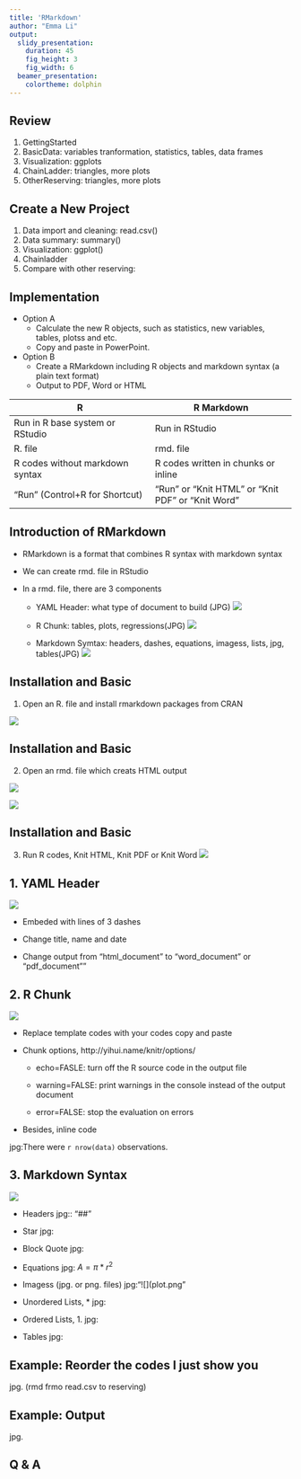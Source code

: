 ```yaml
---
title: 'RMarkdown'
author: "Emma Li"
output:
  slidy_presentation:
    duration: 45
    fig_height: 3
    fig_width: 6
  beamer_presentation:
    colortheme: dolphin
---
```


## Review
1. GettingStarted
2. BasicData: variables tranformation, statistics, tables, data frames
3. Visualization: ggplots
4. ChainLadder: triangles, more plots
5. OtherReserving: triangles, more plots


## Create a New Project
1. Data import and cleaning: read.csv()
2. Data summary: summary()
3. Visualization: ggplot()
4. Chainladder
5. Compare with other reserving: 

## Implementation
* Option A
    + Calculate the new R objects, such as statistics, new variables, tables, plotss and etc.
    + Copy and paste in PowerPoint. 

* Option B
    + Create a RMarkdown including R objects and markdown syntax (a plain text format)
    + Output to PDF, Word or HTML

R                                          | R Markdown
-------------------------------------------|-------------------------------------------
Run in R base system or RStudio            |Run in RStudio 
R. file                                    |rmd. file       
R codes without markdown syntax            |R codes written in chunks or inline   
"Run" (Control+R for Shortcut)             |"Run" or "Knit HTML" or "Knit PDF" or "Knit Word"


## Introduction of RMarkdown
* RMarkdown is a format that combines R syntax with markdown syntax

* We can create rmd. file in RStudio 

* In a rmd. file, there are 3 components

    + YAML Header: what type of document to build (JPG)
    ![](0. YAML Header.png)

    + R Chunk: tables, plots, regressions(JPG)
    ![](0. R Chunk.png)
    
    + Markdown Symtax: headers, dashes, equations, imagess, lists, jpg, tables(JPG)
    ![](0. Markdown Symtax.png)


## Installation and Basic
1. Open an R. file and install rmarkdown packages from CRAN 

![](1. Install rmarkdown.png)

## Installation and Basic 
2. Open an rmd. file which creats HTML output

![](2. Open R Markdown.png)

![](2. Chose HTML.png)

## Installation and Basic 
3. Run R codes, Knit HTML, Knit PDF or Knit Word
![](3. Run.png)

## 1. YAML Header
![](4. 1. YAML.png)

* Embeded with lines of 3 dashes

* Change title, name and date 

* Change output from "html_document" to "word_document" or "pdf_document""


## 2. R Chunk
![](4. 2. R Chunk.png)

* Replace template codes with your codes
    copy and paste


* Chunk options, http://yihui.name/knitr/options/

    + echo=FASLE: turn off the R source code in the output file

    + warning=FALSE: print warnings in the console instead of the output document

    + error=FALSE: stop the evaluation on errors
    

* Besides, inline code

jpg:There were `r nrow(data)` observations.


## 3. Markdown Syntax
![](4. 3. Markdown Syntax.png)

* Headers
jpg:: "##"

* Star
jpg:

* Block Quote
jpg:

* Equations
jpg: $A = \pi*r^{2}$ 

* Imagess (jpg. or png. files) 
jpg:"![](plot.png"

* Unordered Lists, *
jpg:

* Ordered Lists, 1.
jpg:

* Tables
jpg:

## Example: Reorder the codes I just show you
jpg. (rmd frmo read.csv to reserving)


## Example: Output
jpg.

## Q & A
